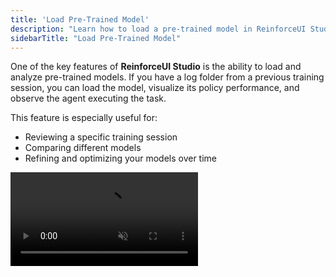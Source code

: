 ```yaml
---
title: 'Load Pre-Trained Model'
description: "Learn how to load a pre-trained model in ReinforceUI Studio."
sidebarTitle: "Load Pre-Trained Model"
---
```

One of the key features of **ReinforceUI Studio** is the ability to load and analyze pre-trained models. If you have a log folder from a previous training session, you can load the model, visualize its policy performance, and observe the agent executing the task.

This feature is especially useful for:
- Reviewing a specific training session
- Comparing different models
- Refining and optimizing your models over time

<Frame caption="ReinforceUI Studio Load Pre-Trained Model">
  <video
    controls
    autoPlay
    loop
    muted
    src="/images/load_model_tutorial.mp4"
  />
</Frame>


## How to Load a Pre-Trained Model

<Tip>
    We recommend using log folders created by ReinforceUI Studio to ensure compatibility.
</Tip>


Follow these simple steps to load a pre-trained model in ReinforceUI Studio:

1. Click on the "Load Pre-Trained Model" button on the main screen.
2. Select the log folder containing the pre-trained model.
3. Automatic Setup:
    - The system will search for the required config file and model file.
    - It will automatically create the environment and load the model.
    - If successful, you will see the platform, environment, and algorithm names in green.
    - If there's an issue, an error message in red will indicate what went wrong.

4. Press "Test Policy" to observe the agent executing the task.


***
That's it! 🎉
You can now visualize the model's policy performance, compare it with other models, and refine your training process efficiently.